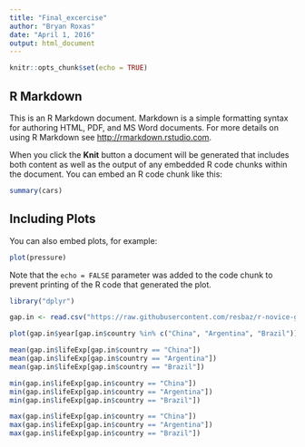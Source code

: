 ```yaml
---
title: "Final_excercise"
author: "Bryan Roxas"
date: "April 1, 2016"
output: html_document
---
```


```r
knitr::opts_chunk$set(echo = TRUE)
```

## R Markdown

This is an R Markdown document. Markdown is a simple formatting syntax for authoring HTML, PDF, and MS Word documents. For more details on using R Markdown see <http://rmarkdown.rstudio.com>.

When you click the **Knit** button a document will be generated that includes both content as well as the output of any embedded R code chunks within the document. You can embed an R code chunk like this:

```r
summary(cars)
```

## Including Plots

You can also embed plots, for example:

```r
plot(pressure)
```

Note that the `echo = FALSE` parameter was added to the code chunk to prevent printing of the R code that generated the plot.

```r
library("dplyr")
```


```r
gap.in <- read.csv("https://raw.githubusercontent.com/resbaz/r-novice-gapminder-files/master/data/gapminder-FiveYearData.csv")
```

```r
plot(gap.in$year[gap.in$country %in% c("China", "Argentina", "Brazil")], gap.in$gdpPercap[gap.in$country %in% c("China", "Argentina", "Brazil")], xlab = "Year", ylab = "GDP")
```

```r
mean(gap.in$lifeExp[gap.in$country == "China"])
mean(gap.in$lifeExp[gap.in$country == "Argentina"])
mean(gap.in$lifeExp[gap.in$country == "Brazil"])
```

```r
min(gap.in$lifeExp[gap.in$country == "China"])
min(gap.in$lifeExp[gap.in$country == "Argentina"])
min(gap.in$lifeExp[gap.in$country == "Brazil"])
```

```r
max(gap.in$lifeExp[gap.in$country == "China"])
max(gap.in$lifeExp[gap.in$country == "Argentina"])
max(gap.in$lifeExp[gap.in$country == "Brazil"])
```

